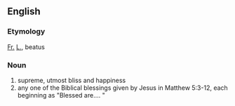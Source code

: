 ==English==
===Etymology===

[[Fr.]] [[L.]], beatus
===Noun===
#supreme, utmost bliss and happiness
#any one of the Biblical blessings given by Jesus in Matthew 5:3-12, each beginning as "Blessed are.... "